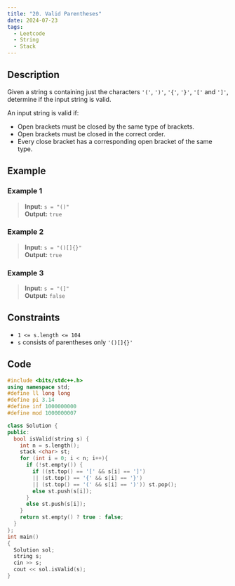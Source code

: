 ```yaml
---
title: "20. Valid Parentheses"
date: 2024-07-23
tags: 
  - Leetcode
  - String
  - Stack
---
```

## Description

Given a string s containing just the characters `'('`, `')'`, `'{'`, `'}'`, `'['` and `']'`, determine if the input string is valid.

An input string is valid if:
- Open brackets must be closed by the same type of brackets.
- Open brackets must be closed in the correct order.
- Every close bracket has a corresponding open bracket of the same type.


## Example

### Example 1

> **Input:** `s = "()"`
<br/> **Output:** `true`

### Example 2

> **Input:** `s = "()[]{}"`
<br/> **Output:** `true`

### Example 3

> **Input:** `s = "(]"`
<br/> **Output:** `false`

## Constraints

- `1 <= s.length <= 104`
- `s` consists of parentheses only `'()[]{}'`


## Code

```c++
#include <bits/stdc++.h>
using namespace std;
#define ll long long
#define pi 3.14
#define inf 1000000000
#define mod 1000000007

class Solution {
public:
  bool isValid(string s) {
    int n = s.length();
    stack <char> st;
    for (int i = 0; i < n; i++){
      if (!st.empty()) {
        if ((st.top() == '[' && s[i] == ']') 
        || (st.top() == '{' && s[i] == '}') 
        || (st.top() == '(' && s[i] == ')')) st.pop();
        else st.push(s[i]);
      } 
      else st.push(s[i]);
    }
    return st.empty() ? true : false;
  }
};
int main()
{
  Solution sol;
  string s;
  cin >> s;
  cout << sol.isValid(s);
}
```
